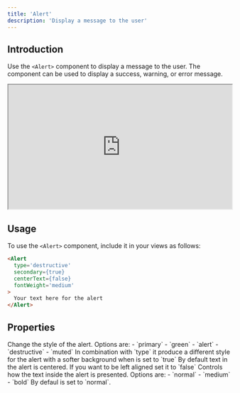 ```yaml
---
title: 'Alert'
description: 'Display a message to the user'
---
```


## Introduction

Use the `<Alert>` component to display a message to the user. The component can be used to display a success, warning, or error message.

<iframe class="rounded-xl" src="http://localhost:3003/components/alert" width="100%" height="280"> </iframe>

## Usage

To use the `<Alert>` component, include it in your views as follows:

```html
<Alert
  type='destructive'
  secondary={true}
  centerText={false}
  fontWeight='medium'
>
  Your text here for the alert
</Alert>
```

## Properties

<ResponseField name="type" type="string" required>
  Change the style of the alert. Options are:
  - `primary`
  - `green`
  - `alert`
  - `destructive`
  - `muted`
</ResponseField>

<ResponseField name="secondary" type="boolean">
  In combination with `type` it produce a different style for the alert with a softer background when is set to `true`
</ResponseField>

<ResponseField name="centerText" type="boolean">
  By default text in the alert is centered. If you want to be left aligned set it to `false`
</ResponseField>

<ResponseField name="fontWeight" type="string">
  Controls how the text inside the alert is presented. Options are:
  - `normal`
  - `medium`
  - `bold`
  By defaul is set to `normal`.
</ResponseField>
